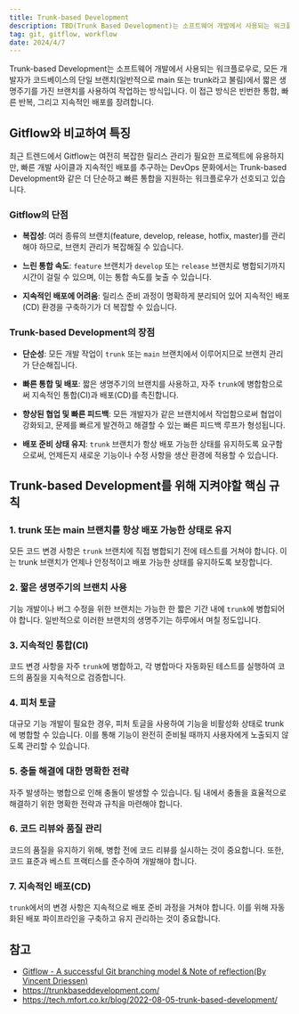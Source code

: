 ```yaml
---
title: Trunk-based Development
description: TBD(Trunk Based Development)는 소프트웨어 개발에서 사용되는 워크플로우로, 모든 개발자가 코드베이스의 단일 브랜치(일반적으로 main 또는 trunk라고 불림)에서 짧은 생명주기를 가진 브랜치를 사용하여 작업하는 방식입니다. 이 접근 방식은 빈번한
tag: git, gitflow, workflow
date: 2024/4/7
---
```


Trunk-based Development는 소프트웨어 개발에서 사용되는 워크플로우로, 모든 개발자가 코드베이스의 단일 브랜치(일반적으로 main 또는 trunk라고 불림)에서 짧은 생명주기를 가진 브랜치를 사용하여 작업하는 방식입니다.
이 접근 방식은 빈번한 통합, 빠른 반복, 그리고 지속적인 배포를 장려합니다.

## Gitflow와 비교하여 특징

최근 트렌드에서 Gitflow는 여전히 복잡한 릴리스 관리가 필요한 프로젝트에 유용하지만, 빠른 개발 사이클과 지속적인 배포를 추구하는 DevOps 문화에서는 Trunk-based Development와 같은 더 단순하고 빠른 통합을 지원하는 워크플로우가 선호되고 있습니다.

### Gitflow의 단점

- **복잡성**: 여러 종류의 브랜치(feature, develop, release, hotfix, master)를 관리해야 하므로, 브랜치 관리가 복잡해질 수 있습니다.

- **느린 통합 속도**: `feature` 브랜치가 `develop` 또는 `release` 브랜치로 병합되기까지 시간이 걸릴 수 있으며, 이는 통합 속도를 늦출 수 있습니다.

- **지속적인 배포에 어려움**: 릴리스 준비 과정이 명확하게 분리되어 있어 지속적인 배포(CD) 환경을 구축하기가 더 복잡할 수 있습니다.

### Trunk-based Development의 장점

- **단순성**: 모든 개발 작업이 `trunk` 또는 `main` 브랜치에서 이루어지므로 브랜치 관리가 단순해집니다.

- **빠른 통합 및 배포**: 짧은 생명주기의 브랜치를 사용하고, 자주 `trunk`에 병합함으로써 지속적인 통합(CI)과 배포(CD)를 촉진합니다.

- **향상된 협업 및 빠른 피드백**: 모든 개발자가 같은 브랜치에서 작업함으로써 협업이 강화되고, 문제를 빠르게 발견하고 해결할 수 있는 빠른 피드백 루프가 형성됩니다.

- **배포 준비 상태 유지**: `trunk` 브랜치가 항상 배포 가능한 상태를 유지하도록 요구함으로써, 언제든지 새로운 기능이나 수정 사항을 생산 환경에 적용할 수 있습니다.


## Trunk-based Development를 위해 지켜야할 핵심 규칙

### 1. trunk 또는 main 브랜치를 항상 배포 가능한 상태로 유지

모든 코드 변경 사항은 `trunk` 브랜치에 직접 병합되기 전에 테스트를 거쳐야 합니다. 이는 trunk 브랜치가 언제나 안정적이고 배포 가능한 상태를 유지하도록 보장합니다.

### 2. 짧은 생명주기의 브랜치 사용

기능 개발이나 버그 수정을 위한 브랜치는 가능한 한 짧은 기간 내에 `trunk`에 병합되어야 합니다. 일반적으로 이러한 브랜치의 생명주기는 하루에서 며칠 정도입니다.

### 3. 지속적인 통합(CI)

코드 변경 사항을 자주 `trunk`에 병합하고, 각 병합마다 자동화된 테스트를 실행하여 코드의 품질을 지속적으로 검증합니다.

### 4. 피처 토글

대규모 기능 개발이 필요한 경우, 피처 토글을 사용하여 기능을 비활성화 상태로 trunk에 병합할 수 있습니다. 이를 통해 기능이 완전히 준비될 때까지 사용자에게 노출되지 않도록 관리할 수 있습니다.

### 5. 충돌 해결에 대한 명확한 전략

자주 발생하는 병합으로 인해 충돌이 발생할 수 있습니다. 팀 내에서 충돌을 효율적으로 해결하기 위한 명확한 전략과 규칙을 마련해야 합니다.

### 6. 코드 리뷰와 품질 관리

코드의 품질을 유지하기 위해, 병합 전에 코드 리뷰를 실시하는 것이 중요합니다. 또한, 코드 표준과 베스트 프랙티스를 준수하여 개발해야 합니다.

### 7. 지속적인 배포(CD)

`trunk`에서의 변경 사항은 지속적으로 배포 준비 과정을 거쳐야 합니다. 이를 위해 자동화된 배포 파이프라인을 구축하고 유지 관리하는 것이 중요합니다.

## 참고

- [Gitflow - A successful Git branching model & Note of reflection(By Vincent Driessen)](https://nvie.com/posts/a-successful-git-branching-model/)
- https://trunkbaseddevelopment.com/
- https://tech.mfort.co.kr/blog/2022-08-05-trunk-based-development/